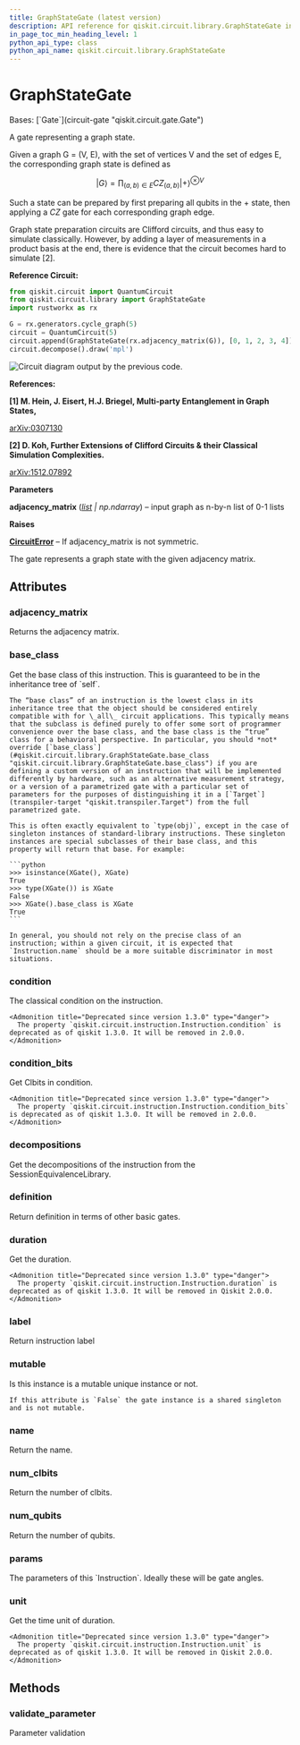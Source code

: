 ```yaml
---
title: GraphStateGate (latest version)
description: API reference for qiskit.circuit.library.GraphStateGate in the latest version of qiskit
in_page_toc_min_heading_level: 1
python_api_type: class
python_api_name: qiskit.circuit.library.GraphStateGate
---
```


# GraphStateGate

<Class id="qiskit.circuit.library.GraphStateGate" isDedicatedPage={true} github="https://github.com/Qiskit/qiskit/tree/stable/1.3/qiskit/circuit/library/graph_state.py#L88-L171" signature="qiskit.circuit.library.GraphStateGate(adjacency_matrix)" modifiers="class">
  Bases: [`Gate`](circuit-gate "qiskit.circuit.gate.Gate")

  A gate representing a graph state.

  Given a graph G = (V, E), with the set of vertices V and the set of edges E, the corresponding graph state is defined as

$$
|G\rangle = \prod_{(a,b) \in E} CZ_{(a,b)} {|+\rangle}^{\otimes V}
$$

  Such a state can be prepared by first preparing all qubits in the $+$ state, then applying a $CZ$ gate for each corresponding graph edge.

  Graph state preparation circuits are Clifford circuits, and thus easy to simulate classically. However, by adding a layer of measurements in a product basis at the end, there is evidence that the circuit becomes hard to simulate \[2].

  **Reference Circuit:**

  ```python
  from qiskit.circuit import QuantumCircuit
  from qiskit.circuit.library import GraphStateGate
  import rustworkx as rx

  G = rx.generators.cycle_graph(5)
  circuit = QuantumCircuit(5)
  circuit.append(GraphStateGate(rx.adjacency_matrix(G)), [0, 1, 2, 3, 4])
  circuit.decompose().draw('mpl')
  ```

  ![Circuit diagram output by the previous code.](/images/api/qiskit/qiskit-circuit-library-GraphStateGate-1.avif)

  **References:**

  **\[1] M. Hein, J. Eisert, H.J. Briegel, Multi-party Entanglement in Graph States,**

  [arXiv:0307130](https://arxiv.org/pdf/quant-ph/0307130.pdf)

  **\[2] D. Koh, Further Extensions of Clifford Circuits & their Classical Simulation Complexities.**

  [arXiv:1512.07892](https://arxiv.org/pdf/1512.07892.pdf)

  **Parameters**

  **adjacency\_matrix** ([*list*](https://docs.python.org/3/library/stdtypes.html#list "(in Python v3.13)") *| np.ndarray*) – input graph as n-by-n list of 0-1 lists

  **Raises**

  [**CircuitError**](circuit#qiskit.circuit.CircuitError "qiskit.circuit.CircuitError") – If adjacency\_matrix is not symmetric.

  The gate represents a graph state with the given adjacency matrix.

  ## Attributes

  ### adjacency\_matrix

  <Attribute id="qiskit.circuit.library.GraphStateGate.adjacency_matrix">
    Returns the adjacency matrix.
  </Attribute>

  ### base\_class

  <Attribute id="qiskit.circuit.library.GraphStateGate.base_class">
    Get the base class of this instruction. This is guaranteed to be in the inheritance tree of `self`.

    The “base class” of an instruction is the lowest class in its inheritance tree that the object should be considered entirely compatible with for \_all\_ circuit applications. This typically means that the subclass is defined purely to offer some sort of programmer convenience over the base class, and the base class is the “true” class for a behavioral perspective. In particular, you should *not* override [`base_class`](#qiskit.circuit.library.GraphStateGate.base_class "qiskit.circuit.library.GraphStateGate.base_class") if you are defining a custom version of an instruction that will be implemented differently by hardware, such as an alternative measurement strategy, or a version of a parametrized gate with a particular set of parameters for the purposes of distinguishing it in a [`Target`](transpiler-target "qiskit.transpiler.Target") from the full parametrized gate.

    This is often exactly equivalent to `type(obj)`, except in the case of singleton instances of standard-library instructions. These singleton instances are special subclasses of their base class, and this property will return that base. For example:

    ```python
    >>> isinstance(XGate(), XGate)
    True
    >>> type(XGate()) is XGate
    False
    >>> XGate().base_class is XGate
    True
    ```

    In general, you should not rely on the precise class of an instruction; within a given circuit, it is expected that `Instruction.name` should be a more suitable discriminator in most situations.
  </Attribute>

  ### condition

  <Attribute id="qiskit.circuit.library.GraphStateGate.condition">
    The classical condition on the instruction.

    <Admonition title="Deprecated since version 1.3.0" type="danger">
      The property `qiskit.circuit.instruction.Instruction.condition` is deprecated as of qiskit 1.3.0. It will be removed in 2.0.0.
    </Admonition>
  </Attribute>

  ### condition\_bits

  <Attribute id="qiskit.circuit.library.GraphStateGate.condition_bits">
    Get Clbits in condition.

    <Admonition title="Deprecated since version 1.3.0" type="danger">
      The property `qiskit.circuit.instruction.Instruction.condition_bits` is deprecated as of qiskit 1.3.0. It will be removed in 2.0.0.
    </Admonition>
  </Attribute>

  ### decompositions

  <Attribute id="qiskit.circuit.library.GraphStateGate.decompositions">
    Get the decompositions of the instruction from the SessionEquivalenceLibrary.
  </Attribute>

  ### definition

  <Attribute id="qiskit.circuit.library.GraphStateGate.definition">
    Return definition in terms of other basic gates.
  </Attribute>

  ### duration

  <Attribute id="qiskit.circuit.library.GraphStateGate.duration">
    Get the duration.

    <Admonition title="Deprecated since version 1.3.0" type="danger">
      The property `qiskit.circuit.instruction.Instruction.duration` is deprecated as of qiskit 1.3.0. It will be removed in Qiskit 2.0.0.
    </Admonition>
  </Attribute>

  ### label

  <Attribute id="qiskit.circuit.library.GraphStateGate.label">
    Return instruction label
  </Attribute>

  ### mutable

  <Attribute id="qiskit.circuit.library.GraphStateGate.mutable">
    Is this instance is a mutable unique instance or not.

    If this attribute is `False` the gate instance is a shared singleton and is not mutable.
  </Attribute>

  ### name

  <Attribute id="qiskit.circuit.library.GraphStateGate.name">
    Return the name.
  </Attribute>

  ### num\_clbits

  <Attribute id="qiskit.circuit.library.GraphStateGate.num_clbits">
    Return the number of clbits.
  </Attribute>

  ### num\_qubits

  <Attribute id="qiskit.circuit.library.GraphStateGate.num_qubits">
    Return the number of qubits.
  </Attribute>

  ### params

  <Attribute id="qiskit.circuit.library.GraphStateGate.params">
    The parameters of this `Instruction`. Ideally these will be gate angles.
  </Attribute>

  ### unit

  <Attribute id="qiskit.circuit.library.GraphStateGate.unit">
    Get the time unit of duration.

    <Admonition title="Deprecated since version 1.3.0" type="danger">
      The property `qiskit.circuit.instruction.Instruction.unit` is deprecated as of qiskit 1.3.0. It will be removed in Qiskit 2.0.0.
    </Admonition>
  </Attribute>

  ## Methods

  ### validate\_parameter

  <Function id="qiskit.circuit.library.GraphStateGate.validate_parameter" github="https://github.com/Qiskit/qiskit/tree/stable/1.3/qiskit/circuit/library/graph_state.py#L157-L159" signature="validate_parameter(parameter)">
    Parameter validation
  </Function>
</Class>

